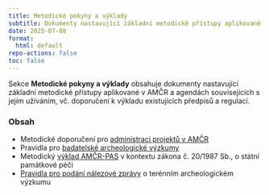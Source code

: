 ```yaml
---
title: Metodické pokyny a výklady
subtitle: Dokumenty nastavující základní metodické přístupy aplikované v AMČR
date: 2025-07-08
format:
  html: default
repo-actions: false
toc: false
---
```


Sekce **Metodické pokyny a výklady** obsahuje dokumenty nastavující základní metodické přístupy aplikované v AMČR a agendách souvisejících s jejím užíváním, vč. doporučení k výkladu existujících předpisů a regulací.

### Obsah 

- Metodické doporučení pro [administraci projektů v AMČR](administrace-proj.qmd)
- Pravidla pro [badatelské archeologické výzkumy](badatelske-vyzkumy.qmd)
- Metodický [výklad AMČR-PAS](amcr-pas.qmd) v kontextu zákona č. 20/1987 Sb., o státní památkové péči
- [Pravidla pro podání nálezové zprávy](pravidla-nz.qmd) o terénním archeologickém výzkumu
